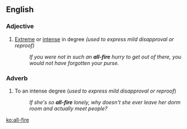 ==English==

===Adjective===
{{en-adj}}

# {{context|informal|lang=en}} [[extreme|Extreme]] or [[intense]] in degree ''(used to express mild disapproval or reproof)''
#: ''If you were not in such an '''all-fire''' hurry to get out of there, you would not have forgotten your purse.''

===Adverb===
{{en-adv}}

# {{context|informal|lang=en}} To an intense degree (''used to express mild disapproval or reproof'')
#: ''If she's so '''all-fire''' lonely, why doesn't she ever leave her dorm room and actually meet people?''

[[ko:all-fire]]